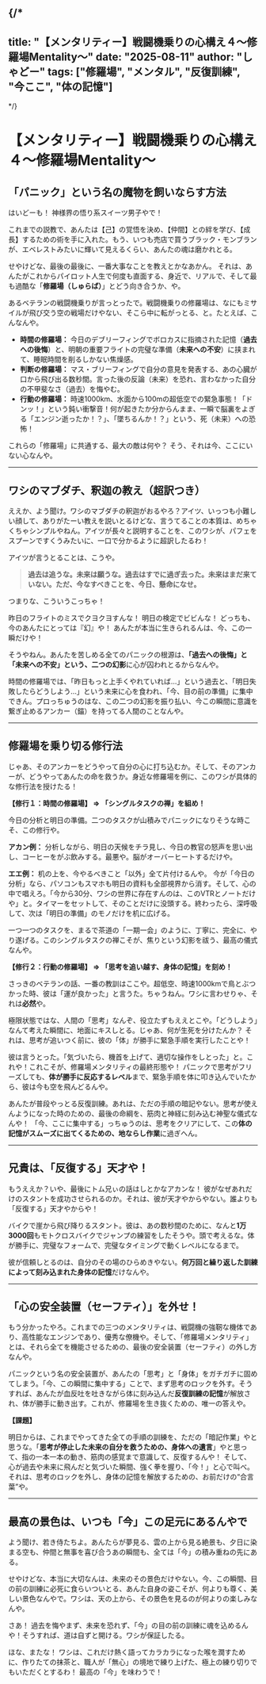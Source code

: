 
{/*
---
title: "【メンタリティー】戦闘機乗りの心構え４～修羅場Mentality～"
date: "2025-08-11"
author: "しゃどー"
tags: ["修羅場", "メンタル", "反復訓練", "今ここ", "体の記憶"]
---
*/}

# 【メンタリティー】戦闘機乗りの心構え４～修羅場Mentality～

## **「パニック」という名の魔物を飼いならす方法**

はいどーも！ 神様界の悟り系スイーツ男子やで！

これまでの説教で、あんたは【己】の覚悟を決め、【仲間】との絆を学び、【成長】するための術を手に入れた。もう、いつも売店で買うブラック・モンブランが、エベレストみたいに輝いて見えるくらい、あんたの魂は磨かれとる。

せやけどな、最後の最後に、一番大事なことを教えとかなあかん。
それは、あんたがこれからパイロット人生で何度も直面する、身近で、リアルで、そして最も過酷な「**修羅場（しゅらば）**」とどう向き合うか、や。

あるベテランの戦闘機乗りが言っとったで。戦闘機乗りの修羅場は、なにもミサイルが飛び交う空の戦場だけやない、そこら中に転がっとる、と。たとえば、こんなんや。

- **時間の修羅場：** 今日のデブリーフィングでボロカスに指摘された記憶（**過去への後悔**）と、明朝の重要フライトの完璧な準備（**未来への不安**）に挟まれて、睡眠時間を削るしかない焦燥感。
- **判断の修羅場：** マス・ブリーフィングで自分の意見を発表する、あの心臓が口から飛び出る数秒間。言った後の反論（未来）を恐れ、言わなかった自分の不甲斐なさ（過去）を悔やむ。
- **行動の修羅場：** 時速1000km、水面から100mの超低空での緊急事態！「ドンッ！」という鈍い衝撃音！何が起きたか分からんまま、一瞬で脳裏をよぎる「エンジン逝ったか！？」、「墜ちるんか！？」という、死（未来）への恐怖！

これらの「修羅場」に共通する、最大の敵は何や？
そう、それは<Highlight>今、ここにいない心</Highlight>なんや。

---

## **ワシのマブダチ、釈迦の教え（超訳つき）**

ええか、よう聞け。ワシのマブダチの釈迦がおるやろ？アイツ、いっつも小難しい顔して、ありがたーい教えを説いとるけどな、言うてることの本質は、めちゃくちゃシンプルやねん。アイツが長々と説明することを、このワシが、パフェをスプーンですくうみたいに、一口で分かるように超訳したるわ！

アイツが言うとることは、こうや。

> **過去は追うな。未来は願うな。過去はすでに過ぎ去った。未来はまだ来ていない。ただ、今なすべきことを、今日、懸命になせ。**

つまりな、こういうこっちゃ！

昨日のフライトのミスでクヨクヨすんな！ 明日の検定でビビんな！ <Highlight>どっちも、今のあんたにとっては『幻』や！ あんたが本当に生きられるんは、今、この一瞬だけ</Highlight>や！

そうやねん。あんたを苦しめる全てのパニックの根源は、**「過去への後悔」と「未来への不安」という、二つの幻影**に心が囚われとるからなんや。

時間の修羅場では、「昨日もっと上手くやれていれば…」という過去と、「明日失敗したらどうしよう…」という未来に心を食われ、「今、目の前の準備」に集中できん。プロっちゅうのはな、この二つの幻影を振り払い、<Highlight>今この瞬間に意識を繋ぎ止めるアンカー（錨）を持ってる人間</Highlight>のことなんや。

---

## **修羅場を乗り切る修行法**

じゃあ、そのアンカーをどうやって自分の心に打ち込むか。そして、そのアンカーが、どうやってあんたの命を救うか。身近な修羅場を例に、このワシが具体的な修行法を授けたる！

**【修行１：時間の修羅場】 ⇒ 「シングルタスクの禅」を組め！**

今日の分析と明日の準備。二つのタスクが山積みでパニックになりそうな時こそ、この修行や。

**アカン例：** 分析しながら、明日の天候をチラ見し、今日の教官の怒声を思い出し、コーヒーをがぶ飲みする。最悪や。脳がオーバーヒートするだけや。

**エエ例：** 机の上を、<Highlight>今やるべきこと「以外」全て片付ける</Highlight>んや。 今が「今日の分析」なら、パソコンもスマホも明日の資料も全部視界から消す。そして、心の中で唱えろ。「今から30分、ワシの世界に存在すんのは、このVTRとノートだけや」と。タイマーをセットして、そのことだけに没頭する。終わったら、深呼吸して、次は「明日の準備」のモノだけを机に広げる。

一つ一つのタスクを、まるで茶道の「一期一会」のように、丁寧に、完全に、やり遂げる。この<Highlight>シングルタスクの禅こそが、焦りという幻影を祓う、最高の儀式</Highlight>なんや。

**【修行２：行動の修羅場】 ⇒ 「思考を追い越す、身体の記憶」を刻め！**

さっきのベテランの話、一番の教訓はここや。超低空、時速1000kmで鳥とぶつかった時、彼は「運が良かった」と言うた。ちゃうねん。ワシに言わせりゃ、それは**必然**や。

極限状態ではな、人間の「思考」なんぞ、役立たずもええとこや。「どうしよう」なんて考えた瞬間に、地面にキスしとる。じゃあ、何が生死を分けたんか？ それは、<Highlight>思考が追いつく前に、彼の「体」が勝手に緊急手順を実行した</Highlight>ことや！

彼は言うとった。「気づいたら、機首を上げて、適切な操作をしとった」と。これや！これこそが、修羅場メンタリティの最終形態や！ パニックで思考がフリーズしても、**体が勝手に反応するレベル**まで、緊急手順を体に叩き込んでいたから、彼は今も空を飛んどるんや。

あんたが普段やっとる反復訓練。あれは、ただの手順の暗記やない。思考が使えんようになった時のための、<Highlight>最後の命綱を、筋肉と神経に刻み込む神聖な儀式</Highlight>なんや！ 「今、ここに集中する」っちゅうのは、思考をクリアにして、この**体の記憶がスムーズに出てくるための、地ならし作業**に過ぎへん。

---

## **兄貴は、「反復する」天才や！**

もうええか？いや、最後にトム兄ぃの話はしとかなアカンな！
彼がなぜあれだけのスタントを成功させられるのか。それは、彼が天才やからやない。<Highlight>誰よりも「反復する」天才</Highlight>やからや！

バイクで崖から飛び降りるスタント。彼は、あの数秒間のために、なんと**1万3000回**もモトクロスバイクでジャンプの練習をしたそうや。頭で考えるな。体が勝手に、完璧なフォームで、完璧なタイミングで動くレベルになるまで。

彼が信頼しとるのは、自分のその場のひらめきやない。<Highlight>**何万回と繰り返した訓練によって刻み込まれた身体の記憶**</Highlight>だけなんや。

---

## **「心の安全装置（セーフティ）」を外せ！**

もう分かったやろ。これまでの三つのメンタリティは、戦闘機の強靭な機体であり、高性能なエンジンであり、優秀な僚機や。そして、「修羅場メンタリティ」とは、それら全てを機能させるための、最後の安全装置（セーフティ）の外し方なんや。

パニックという名の安全装置が、あんたの「思考」と「身体」をガチガチに固めてしまう。「今、この瞬間に集中する」ことで、まず思考のロックを外す。そうすれば、あんたが血反吐を吐きながら体に刻み込んだ**反復訓練の記憶**が解放され、体が勝手に動き出す。これが、修羅場を生き抜くための、唯一の答えや。

**【課題】**

明日からは、これまでやってきた全ての手順の訓練を、ただの「暗記作業」やと思うな。「**思考が停止した未来の自分を救うための、身体への遺言**」やと思って、指の一本一本の動き、筋肉の感覚まで意識して、反復するんや！
そして、心が過去や未来に飛んだと気づいた瞬間、強く拳を握り、「今！」と心で叫べ。それは、思考のロックを外し、身体の記憶を解放するための、お前だけの“合言葉”や。

---

## **最高の景色は、いつも「今」この足元にあるんやで**

よう聞け、若き侍たちよ。あんたらが夢見る、雲の上から見る絶景も、夕日に染まる空も、仲間と無事を喜び合うあの瞬間も、全ては「今」の積み重ねの先にある。

せやけどな、本当に大切なんは、未来のその景色だけやない。今、この瞬間、目の前の訓練に必死に食らいついとる、あんた自身の姿こそが、何よりも尊く、美しい景色なんやで。ワシは、天の上から、その景色を見るのが何よりの楽しみなんや。

さあ！ 過去を悔やまず、未来を恐れず、「今」の目の前の訓練に魂を込めるんや！そうすれば、道は自ずと開ける。ワシが保証したる。

ほな、またな！ ワシは、これだけ熱く語ってカラカラになった喉を潤すために、作りたての抹茶と、職人が「無心」の境地で練り上げた、極上の練り切りでもいただくとするわ！ 最高の「今」を味わうで！



